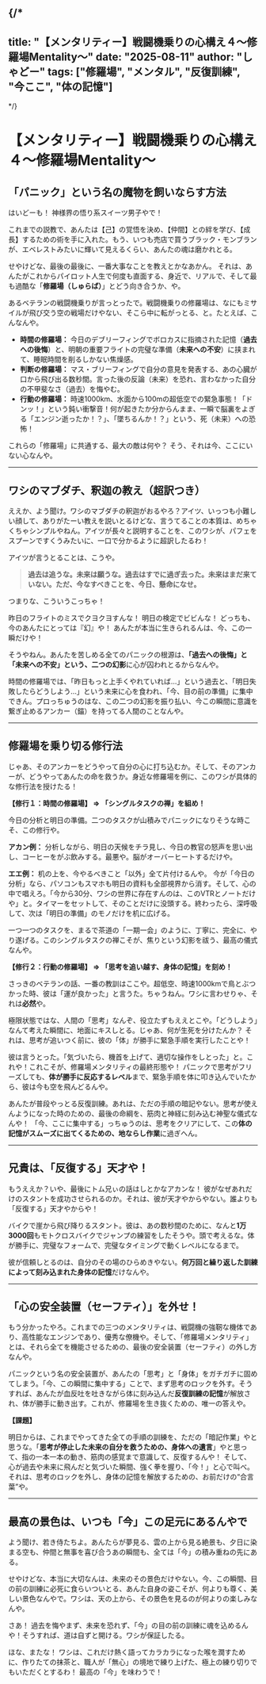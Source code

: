 
{/*
---
title: "【メンタリティー】戦闘機乗りの心構え４～修羅場Mentality～"
date: "2025-08-11"
author: "しゃどー"
tags: ["修羅場", "メンタル", "反復訓練", "今ここ", "体の記憶"]
---
*/}

# 【メンタリティー】戦闘機乗りの心構え４～修羅場Mentality～

## **「パニック」という名の魔物を飼いならす方法**

はいどーも！ 神様界の悟り系スイーツ男子やで！

これまでの説教で、あんたは【己】の覚悟を決め、【仲間】との絆を学び、【成長】するための術を手に入れた。もう、いつも売店で買うブラック・モンブランが、エベレストみたいに輝いて見えるくらい、あんたの魂は磨かれとる。

せやけどな、最後の最後に、一番大事なことを教えとかなあかん。
それは、あんたがこれからパイロット人生で何度も直面する、身近で、リアルで、そして最も過酷な「**修羅場（しゅらば）**」とどう向き合うか、や。

あるベテランの戦闘機乗りが言っとったで。戦闘機乗りの修羅場は、なにもミサイルが飛び交う空の戦場だけやない、そこら中に転がっとる、と。たとえば、こんなんや。

- **時間の修羅場：** 今日のデブリーフィングでボロカスに指摘された記憶（**過去への後悔**）と、明朝の重要フライトの完璧な準備（**未来への不安**）に挟まれて、睡眠時間を削るしかない焦燥感。
- **判断の修羅場：** マス・ブリーフィングで自分の意見を発表する、あの心臓が口から飛び出る数秒間。言った後の反論（未来）を恐れ、言わなかった自分の不甲斐なさ（過去）を悔やむ。
- **行動の修羅場：** 時速1000km、水面から100mの超低空での緊急事態！「ドンッ！」という鈍い衝撃音！何が起きたか分からんまま、一瞬で脳裏をよぎる「エンジン逝ったか！？」、「墜ちるんか！？」という、死（未来）への恐怖！

これらの「修羅場」に共通する、最大の敵は何や？
そう、それは<Highlight>今、ここにいない心</Highlight>なんや。

---

## **ワシのマブダチ、釈迦の教え（超訳つき）**

ええか、よう聞け。ワシのマブダチの釈迦がおるやろ？アイツ、いっつも小難しい顔して、ありがたーい教えを説いとるけどな、言うてることの本質は、めちゃくちゃシンプルやねん。アイツが長々と説明することを、このワシが、パフェをスプーンですくうみたいに、一口で分かるように超訳したるわ！

アイツが言うとることは、こうや。

> **過去は追うな。未来は願うな。過去はすでに過ぎ去った。未来はまだ来ていない。ただ、今なすべきことを、今日、懸命になせ。**

つまりな、こういうこっちゃ！

昨日のフライトのミスでクヨクヨすんな！ 明日の検定でビビんな！ <Highlight>どっちも、今のあんたにとっては『幻』や！ あんたが本当に生きられるんは、今、この一瞬だけ</Highlight>や！

そうやねん。あんたを苦しめる全てのパニックの根源は、**「過去への後悔」と「未来への不安」という、二つの幻影**に心が囚われとるからなんや。

時間の修羅場では、「昨日もっと上手くやれていれば…」という過去と、「明日失敗したらどうしよう…」という未来に心を食われ、「今、目の前の準備」に集中できん。プロっちゅうのはな、この二つの幻影を振り払い、<Highlight>今この瞬間に意識を繋ぎ止めるアンカー（錨）を持ってる人間</Highlight>のことなんや。

---

## **修羅場を乗り切る修行法**

じゃあ、そのアンカーをどうやって自分の心に打ち込むか。そして、そのアンカーが、どうやってあんたの命を救うか。身近な修羅場を例に、このワシが具体的な修行法を授けたる！

**【修行１：時間の修羅場】 ⇒ 「シングルタスクの禅」を組め！**

今日の分析と明日の準備。二つのタスクが山積みでパニックになりそうな時こそ、この修行や。

**アカン例：** 分析しながら、明日の天候をチラ見し、今日の教官の怒声を思い出し、コーヒーをがぶ飲みする。最悪や。脳がオーバーヒートするだけや。

**エエ例：** 机の上を、<Highlight>今やるべきこと「以外」全て片付ける</Highlight>んや。 今が「今日の分析」なら、パソコンもスマホも明日の資料も全部視界から消す。そして、心の中で唱えろ。「今から30分、ワシの世界に存在すんのは、このVTRとノートだけや」と。タイマーをセットして、そのことだけに没頭する。終わったら、深呼吸して、次は「明日の準備」のモノだけを机に広げる。

一つ一つのタスクを、まるで茶道の「一期一会」のように、丁寧に、完全に、やり遂げる。この<Highlight>シングルタスクの禅こそが、焦りという幻影を祓う、最高の儀式</Highlight>なんや。

**【修行２：行動の修羅場】 ⇒ 「思考を追い越す、身体の記憶」を刻め！**

さっきのベテランの話、一番の教訓はここや。超低空、時速1000kmで鳥とぶつかった時、彼は「運が良かった」と言うた。ちゃうねん。ワシに言わせりゃ、それは**必然**や。

極限状態ではな、人間の「思考」なんぞ、役立たずもええとこや。「どうしよう」なんて考えた瞬間に、地面にキスしとる。じゃあ、何が生死を分けたんか？ それは、<Highlight>思考が追いつく前に、彼の「体」が勝手に緊急手順を実行した</Highlight>ことや！

彼は言うとった。「気づいたら、機首を上げて、適切な操作をしとった」と。これや！これこそが、修羅場メンタリティの最終形態や！ パニックで思考がフリーズしても、**体が勝手に反応するレベル**まで、緊急手順を体に叩き込んでいたから、彼は今も空を飛んどるんや。

あんたが普段やっとる反復訓練。あれは、ただの手順の暗記やない。思考が使えんようになった時のための、<Highlight>最後の命綱を、筋肉と神経に刻み込む神聖な儀式</Highlight>なんや！ 「今、ここに集中する」っちゅうのは、思考をクリアにして、この**体の記憶がスムーズに出てくるための、地ならし作業**に過ぎへん。

---

## **兄貴は、「反復する」天才や！**

もうええか？いや、最後にトム兄ぃの話はしとかなアカンな！
彼がなぜあれだけのスタントを成功させられるのか。それは、彼が天才やからやない。<Highlight>誰よりも「反復する」天才</Highlight>やからや！

バイクで崖から飛び降りるスタント。彼は、あの数秒間のために、なんと**1万3000回**もモトクロスバイクでジャンプの練習をしたそうや。頭で考えるな。体が勝手に、完璧なフォームで、完璧なタイミングで動くレベルになるまで。

彼が信頼しとるのは、自分のその場のひらめきやない。<Highlight>**何万回と繰り返した訓練によって刻み込まれた身体の記憶**</Highlight>だけなんや。

---

## **「心の安全装置（セーフティ）」を外せ！**

もう分かったやろ。これまでの三つのメンタリティは、戦闘機の強靭な機体であり、高性能なエンジンであり、優秀な僚機や。そして、「修羅場メンタリティ」とは、それら全てを機能させるための、最後の安全装置（セーフティ）の外し方なんや。

パニックという名の安全装置が、あんたの「思考」と「身体」をガチガチに固めてしまう。「今、この瞬間に集中する」ことで、まず思考のロックを外す。そうすれば、あんたが血反吐を吐きながら体に刻み込んだ**反復訓練の記憶**が解放され、体が勝手に動き出す。これが、修羅場を生き抜くための、唯一の答えや。

**【課題】**

明日からは、これまでやってきた全ての手順の訓練を、ただの「暗記作業」やと思うな。「**思考が停止した未来の自分を救うための、身体への遺言**」やと思って、指の一本一本の動き、筋肉の感覚まで意識して、反復するんや！
そして、心が過去や未来に飛んだと気づいた瞬間、強く拳を握り、「今！」と心で叫べ。それは、思考のロックを外し、身体の記憶を解放するための、お前だけの“合言葉”や。

---

## **最高の景色は、いつも「今」この足元にあるんやで**

よう聞け、若き侍たちよ。あんたらが夢見る、雲の上から見る絶景も、夕日に染まる空も、仲間と無事を喜び合うあの瞬間も、全ては「今」の積み重ねの先にある。

せやけどな、本当に大切なんは、未来のその景色だけやない。今、この瞬間、目の前の訓練に必死に食らいついとる、あんた自身の姿こそが、何よりも尊く、美しい景色なんやで。ワシは、天の上から、その景色を見るのが何よりの楽しみなんや。

さあ！ 過去を悔やまず、未来を恐れず、「今」の目の前の訓練に魂を込めるんや！そうすれば、道は自ずと開ける。ワシが保証したる。

ほな、またな！ ワシは、これだけ熱く語ってカラカラになった喉を潤すために、作りたての抹茶と、職人が「無心」の境地で練り上げた、極上の練り切りでもいただくとするわ！ 最高の「今」を味わうで！



